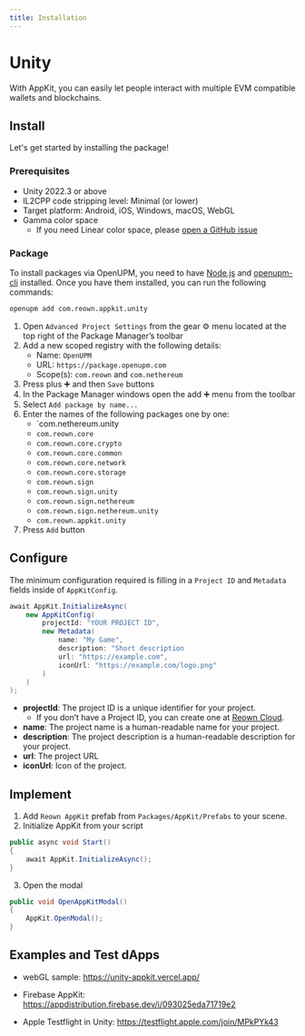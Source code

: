 ```yaml
---
title: Installation
---
```



# Unity

With AppKit, you can easily let people interact with multiple EVM compatible wallets and blockchains.

## Install

Let's get started by installing the package!

### Prerequisites

- Unity 2022.3 or above
- IL2CPP code stripping level: Minimal (or lower)
- Target platform: Android, iOS, Windows, macOS, WebGL
- Gamma color space
    - If you need Linear color space, please [open a GitHub issue](https://github.com/reown-com/reown-dotnet/issues)

### Package

<Tabs>
<TabItem value="openupm-cli" label="OpenUPM CLI">

To install packages via OpenUPM, you need to have [Node.js](https://nodejs.org/en/) and [openupm-cli](https://openupm.com/docs/getting-started.html#installing-openupm-cli) installed. Once you have them installed, you can run the following commands:

```bash
openupm add com.reown.appkit.unity
```

</TabItem>
<TabItem value="pm-openupm" label="Package Manager with OpenUPM">

1. Open `Advanced Project Settings` from the gear ⚙ menu located at the top right of the Package Manager’s toolbar
2. Add a new scoped registry with the following details:
   - Name: `OpenUPM`
   - URL: `https://package.openupm.com`
   - Scope(s): `com.reown` and `com.nethereum`
3. Press plus ➕ and then `Save` buttons
4. In the Package Manager windows open the add ➕ menu from the toolbar
5. Select `Add package by name...`
6. Enter the names of the following packages one by one:
   - `com.nethereum.unity
   - `com.reown.core`
   - `com.reown.core.crypto`
   - `com.reown.core.common`
   - `com.reown.core.network`
   - `com.reown.core.storage`
   - `com.reown.sign`
   - `com.reown.sign.unity`
   - `com.reown.sign.nethereum`
   - `com.reown.sign.nethereum.unity`
   - `com.reown.appkit.unity`
7. Press `Add` button

</TabItem>
</Tabs>

## Configure

The minimum configuration required is filling in a `Project ID` and `Metadata` fields inside of `AppKitConfig`.

<CloudBanner />

```csharp
await AppKit.InitializeAsync(
    new AppKitConfig(
        projectId: "YOUR PROJECT ID",
        new Metadata(
            name: "My Game",
            description: "Short description
            url: "https://example.com",
            iconUrl: "https://example.com/logo.png"
        )
    )
);
```

- **projectId**: The project ID is a unique identifier for your project.
  - If you don’t have a Project ID, you can create one at [Reown Cloud](https://cloud.reown.com).
- **name**: The project name is a human-readable name for your project.
- **description**: The project description is a human-readable description for your project.
- **url**: The project URL
- **iconUrl**: Icon of the project.

## Implement

1. Add `Reown AppKit` prefab from `Packages/AppKit/Prefabs` to your scene.
2. Initialize AppKit from your script

```csharp
public async void Start()
{
    await AppKit.InitializeAsync();
}
```

3. Open the modal

```csharp
public void OpenAppKitModal()
{
    AppKit.OpenModal();
}
```

## Examples and Test dApps

<GithubBox name="Unity AppKit Example" url="https://github.com/reown-com/reown-dotnet/tree/main/sample/Reown.AppKit.Unity" description="Check the Unity example into Github"></GithubBox>

- webGL sample:  https://unity-appkit.vercel.app/

- Firebase AppKit: https://appdistribution.firebase.dev/i/093025eda71719e2

- Apple Testflight in Unity: https://testflight.apple.com/join/MPkPYk43